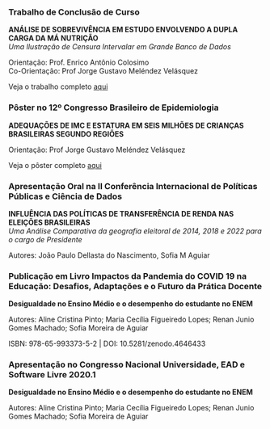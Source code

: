 
### **Trabalho de Conclusão de Curso**  

**ANÁLISE DE SOBREVIVÊNCIA EM ESTUDO ENVOLVENDO A DUPLA CARGA DA MÁ NUTRIÇÃO**  
*Uma Ilustração de Censura Intervalar em Grande Banco de Dados*  

Orientação: Prof. Enrico Antônio Colosimo  
Co-Orientação: Prof Jorge Gustavo Meléndez Velásquez  

Veja o trabalho completo [aqui](https://drive.google.com/file/d/1GVN3FMvbrB2e_8OFP02o90Jyiq030eni/view?usp=drive_link)

### **Pôster no 12º Congresso Brasileiro de Epidemiologia**

**ADEQUAÇÕES DE IMC E ESTATURA EM SEIS MILHÕES DE CRIANÇAS BRASILEIRAS SEGUNDO REGIÕES**  

Orientação: Prof Jorge Gustavo Meléndez Velásquez  

Veja o pôster completo [aqui](https://drive.google.com/file/d/16fZf4IfT-dij0VjZnHzs8OfRFIIhCNbv/view?usp=sharing)

### **Apresentação Oral na II Conferência Internacional de Políticas Públicas e Ciência de Dados**  

**INFLUÊNCIA DAS POLÍTICAS DE TRANSFERÊNCIA DE RENDA NAS ELEIÇÕES BRASILEIRAS**  
*Uma Análise Comparativa da geografia eleitoral de 2014, 2018 e 2022 para o cargo de Presidente*  

Autores: João Paulo Dellasta do Nascimento, Sofia M Aguiar  

### **Publicação em Livro Impactos da Pandemia do COVID 19 na Educação: Desafios, Adaptações e o Futuro da Prática Docente**   

**Desigualdade no Ensino Médio e o desempenho do estudante no ENEM**  

Autores: Aline Cristina Pinto; Maria Cecília Figueiredo Lopes; Renan Junio Gomes Machado; Sofia Moreira de Aguiar  

ISBN: 978-65-993373-5-2 | DOI: 10.5281/zenodo.4646433 

### **Apresentação no Congresso Nacional Universidade, EAD e Software Livre 2020.1**  

**Desigualdade no Ensino Médio e o desempenho do estudante no ENEM**  

Autores: Aline Cristina Pinto; Maria Cecília Figueiredo Lopes; Renan Junio Gomes Machado; Sofia Moreira de Aguiar 

